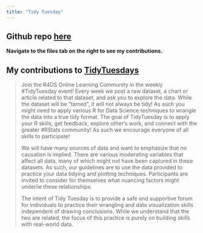 ```yaml
---
title: "Tidy Tuesday"
---
```


## Github repo [here](https://github.com/k-maciejewski/TidyTuesdays)

**Navigate to the files tab on the right to see my contributions.**

## My contributions to [TidyTuesdays](https://github.com/rfordatascience/tidytuesday)

> Join the R4DS Online Learning Community in the weekly #TidyTuesday event! Every week we post a raw dataset, a chart or article related to that dataset, and ask you to explore the data. While the dataset will be “tamed”, it will not always be tidy! As such you might need to apply various R for Data Science techniques to wrangle the data into a true tidy format. The goal of TidyTuesday is to apply your R skills, get feedback, explore other’s work, and connect with the greater #RStats community! As such we encourage everyone of all skills to participate!
>
> We will have many sources of data and want to emphasize that no causation is implied. There are various moderating variables that affect all data, many of which might not have been captured in these datasets. As such, our guidelines are to use the data provided to practice your data tidying and plotting techniques. Participants are invited to consider for themselves what nuancing factors might underlie these relationships.
>
> The intent of Tidy Tuesday is to provide a safe and supportive forum for individuals to practice their wrangling and data visualization skills independent of drawing conclusions. While we understand that the two are related, the focus of this practice is purely on building skills with real-world data.